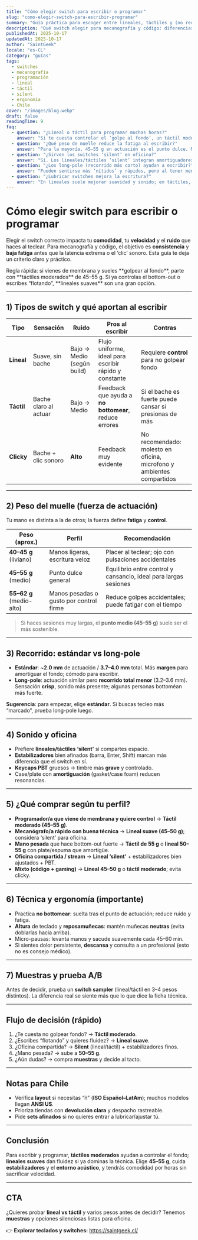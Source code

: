 ```yaml
---
title: "Cómo elegir switch para escribir o programar"
slug: "como-elegir-switch-para-escribir-programar"
summary: "Guía práctica para escoger entre lineales, táctiles y (no recomendado) clicky cuando tu prioridad es escribir y programar. Hablamos de fuerza del muelle, recorrido, ruido, fatiga y recomendaciones por perfil."
description: "Qué switch elegir para mecanografía y código: diferencias entre lineales y táctiles, pesos de muelle, recorrido estándar vs long-pole, opciones ‘silent’, ergonomía y consejos de compra para Chile."
publishedAt: 2025-10-17
updatedAt: 2025-10-17
author: "SaintGeek"
locale: "es-CL"
category: "guías"
tags:
  - switches
  - mecanografía
  - programación
  - lineal
  - táctil
  - silent
  - ergonomía
  - Chile
cover: "/images/blog.webp"
draft: false
readingTime: 9
faq:
  - question: "¿Lineal o táctil para programar muchas horas?"
    answer: "Si te cuesta controlar el ‘golpe al fondo’, un táctil moderado ayuda a no bottomear en cada tecla. Si ya tienes buen control y buscas movimiento fluido, un lineal suave funciona excelente."
  - question: "¿Qué peso de muelle reduce la fatiga al escribir?"
    answer: "Para la mayoría, 45–55 g en actuación es el punto dulce. Más livianos (40–45 g) cansan menos pero facilitan pulsaciones accidentales; más pesados (55–62 g) dan control, pero pueden fatigar tras horas."
  - question: "¿Sirven los switches ‘silent’ en oficina?"
    answer: "Sí. Los lineales/táctiles ‘silent’ integran amortiguadores que bajan el ruido de fondo. Combinados con estabilizadores afinados y keycaps PBT gruesos son ideales para espacios compartidos."
  - question: "¿Los long-pole (recorrido más corto) ayudan a escribir?"
    answer: "Pueden sentirse más ‘nítidos’ y rápidos, pero al tener menos recorrido útil algunas personas bottoméan más fuerte. Si buscas confort, empieza por recorrido estándar (≈2.0 mm act. / 4.0 mm total)."
  - question: "¿Lubricar switches mejora la escritura?"
    answer: "En lineales suele mejorar suavidad y sonido; en táctiles, un lubricado incorrecto puede atenuar el bache. Si eres nuevo, prefiere switches ‘factory lubed’ o pide un set ya afinado."
---
```


# Cómo elegir **switch** para escribir o programar

Elegir el switch correcto impacta tu **comodidad**, tu **velocidad** y el **ruido** que haces al teclear. Para mecanografía y código, el objetivo es **consistencia** y **baja fatiga** antes que la latencia extrema o el ‘clic’ sonoro. Esta guía te deja un criterio claro y práctico.

<Note>
Regla rápida: si vienes de membrana y sueles **golpear al fondo**, parte con **táctiles moderados** de 45–55 g. Si ya controlas el bottom-out o escribes “flotando”, **lineales suaves** son una gran opción.
</Note>

---

## 1) Tipos de switch y qué aportan al escribir

| Tipo | Sensación | Ruido | Pros al escribir | Contras |
|---|---|---|---|---|
| **Lineal** | Suave, sin bache | Bajo → Medio (según build) | Flujo uniforme, ideal para escribir rápido y constante | Requiere **control** para no golpear fondo |
| **Táctil** | Bache claro al actuar | Bajo → Medio | Feedback que ayuda a **no bottomear**, reduce errores | Si el bache es fuerte puede cansar si presionas de más |
| **Clicky** | Bache + clic sonoro | **Alto** | Feedback muy evidente | No recomendado: molesto en oficina, microfono y ambientes compartidos |

---

## 2) Peso del muelle (fuerza de actuación)

Tu mano es distinta a la de otros; la fuerza define **fatiga** y **control**.

| Peso (aprox.) | Perfil | Recomendación |
|---|---|---|
| **40–45 g** (liviano) | Manos ligeras, escritura veloz | Placer al teclear; ojo con pulsaciones accidentales |
| **45–55 g** (medio) | Punto dulce general | Equilibrio entre control y cansancio, ideal para largas sesiones |
| **55–62 g** (medio-alto) | Manos pesadas o gusto por control firme | Reduce golpes accidentales; puede fatigar con el tiempo |

> Si haces sesiones muy largas, el **punto medio (45–55 g)** suele ser el más sostenible.

---

## 3) Recorrido: estándar vs **long-pole**

- **Estándar**: ~**2.0 mm** de actuación / **3.7–4.0 mm** total. Más **margen** para amortiguar el fondo; cómodo para escribir.  
- **Long-pole**: actuación similar pero **recorrido total menor** (3.2–3.6 mm). Sensación **crisp**, sonido más presente; algunas personas bottoméan más fuerte.

**Sugerencia**: para empezar, elige **estándar**. Si buscas tecleo más “marcado”, prueba long-pole luego.

---

## 4) Sonido y oficina

- Prefiere **lineales/táctiles ‘silent’** si compartes espacio.  
- **Estabilizadores** bien afinados (barra, Enter, Shift) marcan más diferencia que el switch en sí.  
- **Keycaps PBT** gruesos → timbre más **grave** y controlado.  
- Case/plate con **amortiguación** (gasket/case foam) reducen resonancias.

---

## 5) ¿Qué comprar según tu perfil?

- **Programador/a que viene de membrana y quiere control** → **Táctil moderado (45–55 g)**.  
- **Mecanógrafo/a rápido con buena técnica** → **Lineal suave (45–50 g)**; considera ‘silent’ para oficina.  
- **Mano pesada** que hace bottom-out fuerte → **Táctil de 55 g** o **lineal 50–55 g** con plate/espuma que amortigüe.  
- **Oficina compartida / stream** → **Lineal ‘silent’** + estabilizadores bien ajustados + PBT.  
- **Mixto (código + gaming)** → **Lineal 45–50 g** o **táctil moderado**; evita clicky.

---

## 6) Técnica y ergonomía (importante)

- Practica **no bottomear**: suelta tras el punto de actuación; reduce ruido y fatiga.  
- **Altura** de teclado y **reposamuñecas**: mantén muñecas **neutras** (evita doblarlas hacia arriba).  
- Micro-pausas: levanta manos y sacude suavemente cada 45–60 min.  
- Si sientes dolor persistente, **descansa** y consulta a un profesional (esto no es consejo médico).

---

## 7) Muestras y prueba A/B

Antes de decidir, prueba un **switch sampler** (lineal/táctil en 3–4 pesos distintos). La diferencia real se siente más que lo que dice la ficha técnica.

---

## Flujo de decisión (rápido)

1. ¿Te cuesta no golpear fondo? → **Táctil moderado**.  
2. ¿Escribes “flotando” y quieres fluidez? → **Lineal suave**.  
3. ¿Oficina compartida? → **Silent** (lineal/táctil) + estabilizadores finos.  
4. ¿Mano pesada? → sube a **50–55 g**.  
5. ¿Aún dudas? → compra **muestras** y decide al tacto.

---

## Notas para Chile

- Verifica **layout** si necesitas “ñ” (**ISO Español–LatAm**); muchos modelos llegan **ANSI US**.  
- Prioriza tiendas con **devolución clara** y despacho rastreable.  
- Pide **sets afinados** si no quieres entrar a lubricar/ajustar tú.

---

## Conclusión

Para escribir y programar, **táctiles moderados** ayudan a controlar el fondo; **lineales suaves** dan fluidez si ya dominas la técnica. Elige **45–55 g**, cuida **estabilizadores** y el **entorno acústico**, y tendrás comodidad por horas sin sacrificar velocidad.

---

## CTA

¿Quieres probar **lineal vs táctil** y varios pesos antes de decidir? Tenemos **muestras** y opciones silenciosas listas para oficina.

👉 **Explorar teclados y switches:** https://saintgeek.cl/
